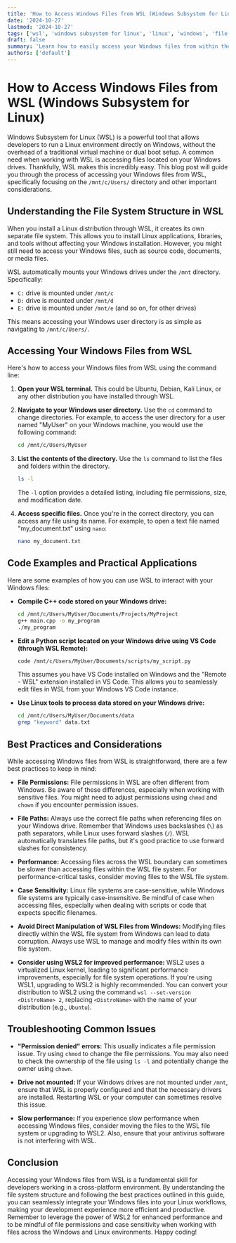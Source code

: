 ```yaml
---
title: 'How to Access Windows Files from WSL (Windows Subsystem for Linux)'
date: '2024-10-27'
lastmod: '2024-10-27'
tags: ['wsl', 'windows subsystem for linux', 'linux', 'windows', 'file access', 'mnt/c', 'filesystem', 'cross-platform development', 'development environment', 'ubuntu', 'debian', 'kali linux']
draft: false
summary: 'Learn how to easily access your Windows files from within the Windows Subsystem for Linux (WSL) environment. This guide covers the basics of mounting your Windows drives, accessing user folders, and best practices for seamless file sharing between Windows and Linux.'
authors: ['default']
---
```


# How to Access Windows Files from WSL (Windows Subsystem for Linux)

Windows Subsystem for Linux (WSL) is a powerful tool that allows developers to run a Linux environment directly on Windows, without the overhead of a traditional virtual machine or dual boot setup. A common need when working with WSL is accessing files located on your Windows drives. Thankfully, WSL makes this incredibly easy. This blog post will guide you through the process of accessing your Windows files from WSL, specifically focusing on the `/mnt/c/Users/` directory and other important considerations.

## Understanding the File System Structure in WSL

When you install a Linux distribution through WSL, it creates its own separate file system. This allows you to install Linux applications, libraries, and tools without affecting your Windows installation. However, you might still need to access your Windows files, such as source code, documents, or media files.

WSL automatically mounts your Windows drives under the `/mnt` directory. Specifically:

*   `C:` drive is mounted under `/mnt/c`
*   `D:` drive is mounted under `/mnt/d`
*   `E:` drive is mounted under `/mnt/e` (and so on, for other drives)

This means accessing your Windows user directory is as simple as navigating to `/mnt/c/Users/`.

## Accessing Your Windows Files from WSL

Here's how to access your Windows files from WSL using the command line:

1.  **Open your WSL terminal.**  This could be Ubuntu, Debian, Kali Linux, or any other distribution you have installed through WSL.

2.  **Navigate to your Windows user directory.**  Use the `cd` command to change directories.  For example, to access the user directory for a user named "MyUser" on your Windows machine, you would use the following command:

    ```bash
    cd /mnt/c/Users/MyUser
    ```

3.  **List the contents of the directory.**  Use the `ls` command to list the files and folders within the directory.

    ```bash
    ls -l
    ```

    The `-l` option provides a detailed listing, including file permissions, size, and modification date.

4.  **Access specific files.** Once you're in the correct directory, you can access any file using its name. For example, to open a text file named "my_document.txt" using `nano`:

    ```bash
    nano my_document.txt
    ```

## Code Examples and Practical Applications

Here are some examples of how you can use WSL to interact with your Windows files:

*   **Compile C++ code stored on your Windows drive:**

    ```bash
    cd /mnt/c/Users/MyUser/Documents/Projects/MyProject
    g++ main.cpp -o my_program
    ./my_program
    ```

*   **Edit a Python script located on your Windows drive using VS Code (through WSL Remote):**

    ```bash
    code /mnt/c/Users/MyUser/Documents/scripts/my_script.py
    ```

    This assumes you have VS Code installed on Windows and the "Remote - WSL" extension installed in VS Code. This allows you to seamlessly edit files in WSL from your Windows VS Code instance.

*   **Use Linux tools to process data stored on your Windows drive:**

    ```bash
    cd /mnt/c/Users/MyUser/Documents/data
    grep "keyword" data.txt
    ```

## Best Practices and Considerations

While accessing Windows files from WSL is straightforward, there are a few best practices to keep in mind:

*   **File Permissions:**  File permissions in WSL are often different from Windows. Be aware of these differences, especially when working with sensitive files.  You might need to adjust permissions using `chmod` and `chown` if you encounter permission issues.

*   **File Paths:** Always use the correct file paths when referencing files on your Windows drive.  Remember that Windows uses backslashes (`\`) as path separators, while Linux uses forward slashes (`/`).  WSL automatically translates file paths, but it's good practice to use forward slashes for consistency.

*   **Performance:**  Accessing files across the WSL boundary can sometimes be slower than accessing files within the WSL file system. For performance-critical tasks, consider moving files to the WSL file system.

*   **Case Sensitivity:**  Linux file systems are case-sensitive, while Windows file systems are typically case-insensitive.  Be mindful of case when accessing files, especially when dealing with scripts or code that expects specific filenames.

*   **Avoid Direct Manipulation of WSL Files from Windows:** Modifying files directly within the WSL file system from Windows can lead to data corruption.  Always use WSL to manage and modify files within its own file system.

*   **Consider using WSL2 for improved performance:** WSL2 uses a virtualized Linux kernel, leading to significant performance improvements, especially for file system operations. If you're using WSL1, upgrading to WSL2 is highly recommended.  You can convert your distribution to WSL2 using the command `wsl --set-version <DistroName> 2`, replacing `<DistroName>` with the name of your distribution (e.g., `Ubuntu`).

## Troubleshooting Common Issues

*   **"Permission denied" errors:** This usually indicates a file permission issue. Try using `chmod` to change the file permissions.  You may also need to check the ownership of the file using `ls -l` and potentially change the owner using `chown`.

*   **Drive not mounted:** If your Windows drives are not mounted under `/mnt`, ensure that WSL is properly configured and that the necessary drivers are installed. Restarting WSL or your computer can sometimes resolve this issue.

*   **Slow performance:** If you experience slow performance when accessing Windows files, consider moving the files to the WSL file system or upgrading to WSL2. Also, ensure that your antivirus software is not interfering with WSL.

## Conclusion

Accessing your Windows files from WSL is a fundamental skill for developers working in a cross-platform environment. By understanding the file system structure and following the best practices outlined in this guide, you can seamlessly integrate your Windows files into your Linux workflows, making your development experience more efficient and productive. Remember to leverage the power of WSL2 for enhanced performance and to be mindful of file permissions and case sensitivity when working with files across the Windows and Linux environments. Happy coding!